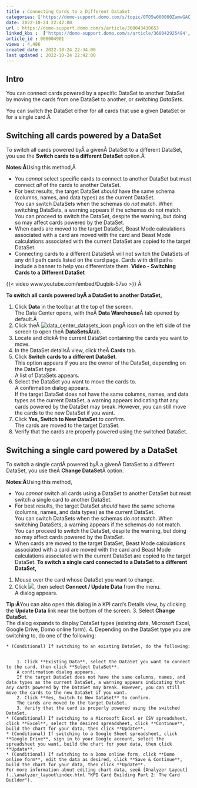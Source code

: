 ```yaml
---
title : Connecting Cards to a Different DataSet
categories: ['https://domo-support.domo.com/s/topic/0TO5w000000ZamwGAC']
date: 2022-10-24 22:42:00
url : https://domo-support.domo.com/s/article/360043430653
linked_kbs :  ['https://domo-support.domo.com/s/article/360042925494', 'https://domo-support.domo.com/s/knowledge-base', 'https://domo-support.domo.com/s/article/360043430653', 'https://domo-support.domo.com/s/article/360043429953', 'https://domo-support.domo.com/s/article/360042924034', 'https://domo-support.domo.com/s/article/360043429933', 'https://domo-support.domo.com/s/article/360043429693', 'https://domo-support.domo.com/s/topic/0TO5w000000ZamwGAC', 'https://domo-support.domo.com/s/article/360043429913']
article_id : 000004901
views : 4,486
created_date : 2022-10-24 22:34:00
last updated : 2022-10-24 22:42:00
---
```




Intro
-----


You can connect cards powered by a specific DataSet to another DataSet by moving the cards from one DataSet to another, or *switching DataSets*.


You can switch the DataSet either for all cards that use a given DataSet or for a single card.Â 


Switching all cards powered by a DataSet
----------------------------------------


To switch all cards powered byÂ a givenÂ DataSet to a different DataSet, you use the **Switch cards to a different DataSet** option.Â 


**Notes:Â**Using this method,Â 



* You *cannot* select specific cards to connect to another DataSet but must connect *all* of the cards to another DataSet.
* For best results, the target DataSet *should* have the same schema (columns, names, and data types) as the current DataSet.  
You can switch DataSets when the schemas do *not* match. When switching DataSets, a warning appears if the schemas do not match. You can proceed to switch the DataSet, despite the warning, but doing so may affect cards powered by the DataSet.
* When cards are moved to the target DataSet, Beast Mode calculations associated with a card are moved with the card and Beast Mode calculations associated with the current DataSet are copied to the target DataSet.
* Connecting cards to a different DataSetÂ will not switch the DataSets of any drill path cards listed on the card page. Cards with drill paths include a banner to help you differentiate them.
**Video - Switching Cards to a Different DataSet**


{{< video www.youtube.com/embed/Duqbik-57so >}}
Â 


**To switch all cards powered byÂ a DataSet to another DataSet,**


1. Click **Data** in the toolbar at the top of the screen.  
The Data Center opens, with theÂ **Data Warehouse**Â tab opened by default.Â
2. Click theÂ ![data_center_datasets_icon.png](data_center_datasets_icon.png)Â icon on the left side of the screen to open theÂ **DataSetsÂ**tab.
3. Locate and clickÂ the current DataSet containing the cards you want to move.
4. In the DataSet detailsÂ view, click theÂ **Cards** tab.
5. Click **Switch cards to a different DataSet**.  
This option appears if you are the owner of the DataSet, depending on the DataSet type.  
A list of DataSets appears.
6. Select the DataSet you want to move the cards to.  
A confirmation dialog appears.  
If the target DataSet does not have the same columns, names, and data types as the current DataSet, a warning appears indicating that any cards powered by the DataSet may break. However, you can still move the cards to the new DataSet if you want.
7. Click **Yes, Switch to New DataSet** to confirm.  
The cards are moved to the target DataSet.
8. Verify that the cards are properly powered using the switched DataSet.


Switching a single card powered by a DataSet
--------------------------------------------


To switch a single cardÂ powered byÂ a givenÂ DataSet to a different DataSet, you use theÂ **Change DataSet**Â option.


**Notes:Â**Using this method,



* You *cannot* switch all cards using a DataSet to another DataSet but must switch a single card to another DataSet.
* For best results, the target DataSet *should* have the same schema (columns, names, and data types) as the current DataSet.  
You can switch DataSets when the schemas do *not* match. When switching DataSets, a warning appears if the schemas do not match. You can proceed to switch the DataSet, despite the warning, but doing so may affect cards powered by the DataSet.
* When cards are moved to the target DataSet, Beast Mode calculations associated with a card are moved with the card and Beast Mode calculations associated with the current DataSet are copied to the target DataSet.
**To switch a single card connected to a DataSet to a different DataSet,**


1. Mouse over the card whose DataSet you want to change.
2. Click ![](1.png), then select **Connect / Update Data** from the menu.  
A dialog appears.


**Tip:Â**You can also open this dialog in a KPI card's Details view, by clicking the **Update Data** link near the bottom of the screen.
3. Select **Change DataSet**.  
The dialog expands to display DataSet types (existing data, Microsoft Excel, Google Drive, Domo online form).
4. Depending on the DataSet type you are switching to, do one of the following:



	* (Conditional) If switching to an existing DataSet, do the following:
	
	
		1. Click **Existing Data**, select the DataSet you want to connect to the card, then click **Select DataSet**.  
		A confirmation dialog appears.  
		If the target DataSet does not have the same columns, names, and data types as the current DataSet, a warning appears indicating that any cards powered by the DataSet may break. However, you can still move the cards to the new DataSet if you want.
		2. Click **Yes, Switch to New DataSet** to confirm.  
		The cards are moved to the target DataSet.
		3. Verify that the card is properly powered using the switched DataSet.
	* (Conditional) If switching to a Microsoft Excel or CSV spreadsheet, click **Excel**, select the desired spreadsheet, click **Continue**, build the chart for your data, then click **Update**.
	* (Conditional) If switching to a Google Sheet spreadsheet, click **Google Drive**, sign in to your Google account, select the spreadsheet you want, build the chart for your data, then click **Update**.
	* (Conditional) If switching to a Domo online form, click **Domo online form**, edit the data as desired, click **Save & Continue**, build the chart for your data, then click **Update**.  
	For more information about editing chart data, seeÂ [Analyzer Layout](..\analyzer_layout\index.html "KPI Card Building Part 2: The Card Builder").